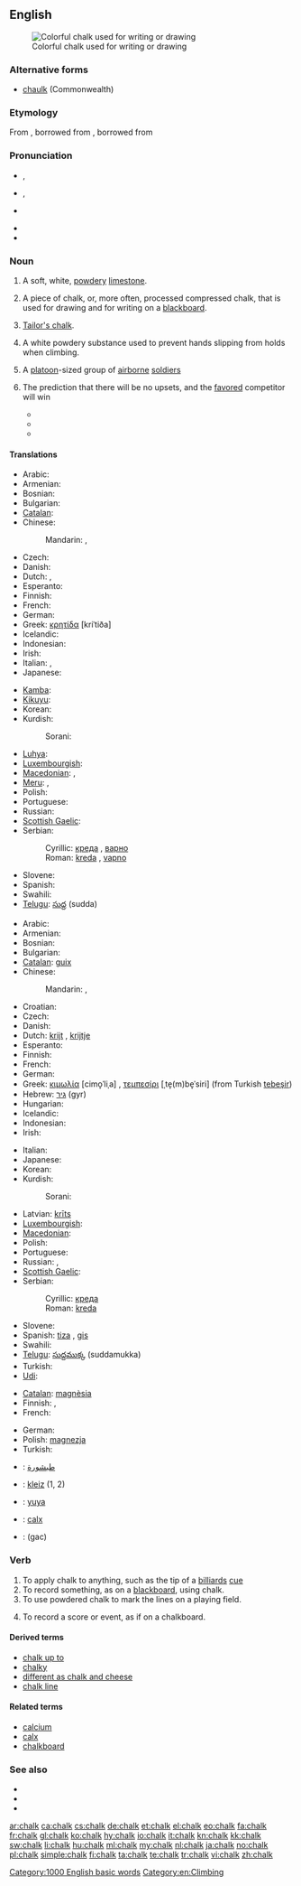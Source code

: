 ==English==
[[Image:Chalk.jpg|thumb|right|Colorful chalk used for writing or drawing]]

===Alternative forms===
* [[chaulk]] (Commonwealth)

===Etymology===
From {{etyl|ang}} {{term|cealc|lang=ang}}, borrowed from {{etyl|la}} {{term|calx||limestone|lang=la}}, borrowed from {{etyl|grc}} {{term|χάλιξ||pebble|tr=khaliks|lang=grc|sc=polytonic}}

===Pronunciation===
* {{a|RP}} {{IPA|/tʃɔːk/}}, {{SAMPA|/tSO:k/}}
* {{a|US}} {{enPR|chôk}}, {{IPA|/tʃɔk/}} {{SAMPA|/tsOk/}}
* {{a|cot-caught|northern cities vowel shift}} {{IPA|/tʃɑk/}} {{SAMPA|/tsAk/}}
* {{audio|en-us-chalk.ogg|Audio}}
* {{rhymes|ɔːk}}

===Noun===
{{en-noun|s|-}}

# {{uncountable}} A soft, white, [[powdery]] [[limestone]].
# {{countable}} A piece of chalk, or, more often, processed compressed chalk, that is used for drawing and for writing on a [[blackboard]].
# [[tailor's chalk|Tailor's chalk]].
# {{rfd-redundant}} {{uncountable|climbing}} A white powdery substance used to prevent hands slipping from holds when climbing.<!--Isn't this the same as the first def?-->
# {{US|military|countable}} A [[platoon]]-sized group of [[airborne]] [[soldier]]s
# {{US|sports|chiefly|basketball}} The prediction that there will be no upsets, and the [[favored]] competitor will win
#* {{quote-news|1982|March 22|Phil Musick|And the pick here is - Georgetown over Houston|Pittsburgh Post-Gazette|url=http://news.google.com/newspapers?id=p-YNAAAAIBAJ&sjid=lG0DAAAAIBAJ&pg=5414,4919698|page=13
|passage=OK, let's get rid of the '''chalk''' players right away. The '''chalk''' likes North Carolina. Dean Smith has taken Carolina to the Final Four six times.}}
#* {{quote-news|1995|April 6||Notes on a Scorecard|Los Angeles Times|url=http://pqasb.pqarchiver.com/latimes/access/22775635.xml?dids=22775635:22775635&FMT=ABS&FMTS=ABS:FT|page=C3
|passage=Excuse us for sticking with the '''chalk''', but the predicted winners are Afternoon Deelites in the Derby, Oliver McCall over Larry Holmes, Nick Faldo in the Masters, and Al Unser Jr. in the Grand Prix.}}
#* {{quote-news|2008|March 24|Jason Bauman|Non-news of the week: Obama picks North Carolina|Beacon-News|city=Aurora, Illinois|url=http://nl.newsbank.com/nl-search/we/Archives?p_text_direct-0=11FF7064C02E5360&p_field_direct-0=document_id
|passage=Instead, he played the '''chalk''' and selected the No. 1 overall seed in the tournament. }}

====Translations====
{{trans-top|a soft, white, powdery limestone}}
* Arabic: {{t|ar|طبشورة|f|tr=Tabshuura|sc=Arab}}
* Armenian: {{t|hy|կավիճ|tr=kavič̣|sc=Armn}}
* Bosnian: {{t-|bs|kreda|f}}
* Bulgarian: {{t+|bg|креда|f}}
* [[Catalan]]: {{t|ca|creta|f}}
* Chinese:
*: Mandarin: {{t-|cmn|白堊|sc=Hani}}, {{t-|cmn|白垩|tr=bái'è|sc=Hani}}
* Czech: {{t-|cs|křída|f}}
* Danish: {{t|da|kridt|n}}
* Dutch: {{t+|nl|krijt|n}}, {{t-|nl|krijtgesteente|n}}
* Esperanto: {{t+|eo|kreto|xs=Esperanto}}
* Finnish: {{t-|fi|liitukivi}}
* French: {{t+|fr|craie|f}}
* German: {{t+|de|Kreide|f}}
* Greek: [[κρητίδα]] [kriˈtiða] {{f}}
* Icelandic: {{t|is|krítarsteinn|m}}
* Indonesian: {{t|id|kapur|xs=Indonesian}}
* Irish: {{t-|ga|cailc|f|xs=Irish}}
* Italian: {{t+|it|gesso|m}}, {{t-|it|creta|f}}
* Japanese: {{t|ja|白亜|tr=はくあ, hakua|sc=Jpan}}
{{trans-mid}}
* [[Kamba]]: {{tø|kam|chokaa}}
* [[Kikuyu]]: {{tø|ki|shokaa}}
* Korean: {{t|ko|백악|tr=baegak|sc=Hang}}
* Kurdish:
*: Sorani: {{t|ku|گه‌چ|tr=gach|sc=ku-Arab}}
* [[Luhya]]: {{tø|luy|echokaa}}
* [[Luxembourgish]]: {{t|lb|Kräid|f}}
* [[Macedonian]]: {{t-|mk|креда|f|tr=kréda}}, {{t|mk|вар|f|tr=var}}
* [[Meru]]: {{tø|mer|ckoka}}, {{tø|mer|choka}}
* Polish: {{t+|pl|kreda|f}}
* Portuguese: {{t+|pt|cal|f}}
* Russian: {{t|ru|мел|m|tr=mel|sc=Cyrl}}
* [[Scottish Gaelic]]: {{t-|gd|cailc|f|xs=Scottish Gaelic}}
* Serbian:
*: Cyrillic: [[креда#Serbian|креда]] {{f}}, [[варно]] {{n}}
*: Roman: [[kreda#Serbian|kreda]] {{f}}, [[vapno]] {{n}}
* Slovene: {{t+|sl|kreda|f}}
* Spanish: {{t-|es|creta|f}}
* Swahili: {{t+|sw|chaki|xs=Swahili}}
* [[Telugu]]: [[సుద్ద]] (sudda)
{{trans-bottom}}

{{trans-top|a piece of chalk used for drawing and on a blackboard}}
* Arabic: {{t|ar|طبشورة|f|tr=Tabshuura|sc=Arab}}
* Armenian: {{t|hy|կավիճ|tr=kavič̣|sc=Armn}}
* Bosnian: {{t-|bs|kreda|f}}
* Bulgarian: {{t|bg|тебешир|m}}
* [[Catalan]]: [[guix]] {{m}}
* Chinese:
*: Mandarin: {{t-|cmn|粉筆|sc=Hani}}, {{t-|cmn|粉笔|tr=fěnbǐ|sc=Hani}}
* Croatian: {{t|hr|kreda|f}}
* Czech: {{t-|cs|křída|f}}
* Danish: {{t|da|kridt|n}}
* Dutch: [[krijt]] {{n}}, [[krijtje]] {{n}}
* Esperanto: {{t+|eo|kreto|xs=Esperanto}}
* Finnish: {{t-|fi|liitu}}
* French: {{t+|fr|craie|f}}
* German: {{t+|de|Kreide|f}}
* Greek: [[κιμωλία]] [cimo̞ˈliˌa] {{f}}, [[τεμπεσίρι]] [ˌte̞(m)be̞ˈsiri] (from Turkish [[tebeşir]]) {{n}}
* Hebrew: [[גיר]] (gyr) {{m}}
* Hungarian: {{t|hu|kréta}}
* Icelandic: {{t+|is|krít|f}}
* Indonesian: {{t|id|kapur tulis|xs=Indonesian}}
* Irish: {{t-|ga|cailc|f|xs=Irish}}
{{trans-mid}}
* Italian: {{t-|it|gessetto|m}}
* Japanese: {{t|ja|チョーク|tr=chōku|sc=Jpan}}
* Korean: {{t+|ko|분필|tr=bunpil|sc=Kore}}
* Kurdish:
*: Sorani: {{t|ku|ته‌باشیر|tr=tabAsheer|sc=ku-Arab}}
* Latvian: [[krīts]] {{m}}
* [[Luxembourgish]]: {{t|lb|Kräid|f}}
* [[Macedonian]]: {{t-|mk|креда|f|tr=kréda}}
* Polish: {{t+|pl|kreda|f}}
* Portuguese: {{t+|pt|giz|m}}
* Russian: {{t|ru|мел|m|tr=mel|sc=Cyrl}}, {{t|ru|мелок|m|tr=melók|sc=Cyrl}}
* [[Scottish Gaelic]]: {{t-|gd|cailc|f|xs=Scottish Gaelic}}
* Serbian:
*: Cyrillic: [[креда#Serbian|креда]] {{f}}
*: Roman: [[kreda#Serbian|kreda]] {{f}}
* Slovene: {{t+|sl|kreda|f}}
* Spanish: [[tiza]] {{f}}, [[gis]] {{m}} {{qualifier|Mexico}}
* Swahili: {{t+|sw|chaki|xs=Swahili}}
* [[Telugu]]: [[సుద్దముక్క]] (suddamukka)
* Turkish: {{t+|tr|tebeşir}}
* [[Udi]]: {{tø|udi|кӏавучӏ}}
{{trans-bottom}}

{{trans-see|tailor's chalk}}

{{trans-top|&hellip; prevent from falling when climbing}}
* [[Catalan]]: [[magnèsia]] {{f}}
* Finnish: {{t-|fi|liitu}}, {{t+|fi|magnesium}}
* French: {{t+|fr|magnésie|f}}
{{trans-mid}}
* German: {{t|de|Magnesiapulver}}
* Polish: [[magnezja]] {{f}}
* Turkish: {{t+|tr|magnezyum}}
{{trans-bottom}}

<!--Remove this section once all of the translations below have been moved into the tables above.-->
{{checktrans-top}}
* {{ttbc|ar}}: [[طبشورة]]
* {{ttbc|br}}: [[kleiz]] {{m}} (1, 2)
* {{ttbc|zai}}: [[yuya]]
* {{ttbc|la}}: [[calx#Latin|calx]] {{f}}
* {{ttbc|fa}}: {{fa-Arab|[[گچ]]}} (gac)
{{trans-bottom}}

===Verb===
{{en-verb}}

# To apply chalk to anything, such as the tip of a [[billiards]] [[cue]]
# To record something, as on a [[blackboard]], using chalk.
# To use powdered chalk to mark the lines on a playing field.
# {{figuratively}} To record a score or event, as if on a chalkboard.

====Derived terms====
* [[chalk up to]]
* [[chalky]]
* [[different as chalk and cheese]]
* [[chalk line]]

====Related terms====
* [[calcium]]
* [[calx]]
* [[chalkboard]]

===See also===
* {{pedia}}
* {{pedia|Chalk (disambiguation)}}
* {{pedia|Chalk (military)}}

[[Category:1000 English basic words]]
[[Category:en:Climbing]]

[[ar:chalk]]
[[ca:chalk]]
[[cs:chalk]]
[[de:chalk]]
[[et:chalk]]
[[el:chalk]]
[[eo:chalk]]
[[fa:chalk]]
[[fr:chalk]]
[[gl:chalk]]
[[ko:chalk]]
[[hy:chalk]]
[[io:chalk]]
[[it:chalk]]
[[kn:chalk]]
[[kk:chalk]]
[[sw:chalk]]
[[li:chalk]]
[[hu:chalk]]
[[ml:chalk]]
[[my:chalk]]
[[nl:chalk]]
[[ja:chalk]]
[[no:chalk]]
[[pl:chalk]]
[[simple:chalk]]
[[fi:chalk]]
[[ta:chalk]]
[[te:chalk]]
[[tr:chalk]]
[[vi:chalk]]
[[zh:chalk]]